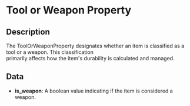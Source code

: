 # Tool or Weapon Property

## Description

 The ToolOrWeaponProperty designates whether an item is classified as a tool or a weapon. This classification  
primarily affects how the item's durability is calculated and managed.

## Data

- **is_weapon**:  A boolean value indicating if the item is considered a weapon.

